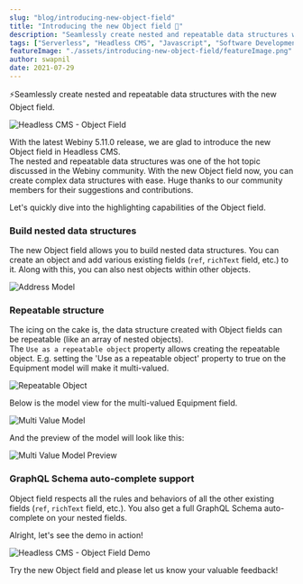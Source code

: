 ```yaml
---
slug: "blog/introducing-new-object-field"
title: "Introducing the new Object field 🚀"
description: "Seamlessly create nested and repeatable data structures with the new Object field."
tags: ["Serverless", "Headless CMS", "Javascript", "Software Development"]
featureImage: "./assets/introducing-new-object-field/featureImage.png"
author: swapnil
date: 2021-07-29
---
```


⚡️Seamlessly create nested and repeatable data structures with the new Object field.

![Headless CMS - Object Field](./assets/introducing-new-object-field/modelObjectField.png)

With the latest <ExternalLink href="https://www.webiny.com/docs/changelog/5.11.0/?utm_source=Webiny-blog&utm_medium=blog-post&utm_campaign=Regular-content&utm_content=introducing-new-object-field&utm_term=W00691">Webiny 5.11.0</ExternalLink> release, we are glad to introduce the new Object field in Headless CMS.  
The nested and repeatable data structures was one of the hot topic discussed in the Webiny community. With the new Object field now, you can create complex data structures with ease. Huge thanks to our community members for their suggestions and contributions.

Let's quickly dive into the highlighting capabilities of the Object field.

### Build nested data structures

The new Object field allows you to build nested data structures. You can create an object and add various existing fields (`ref`, `richText` field, etc.) to it. Along with this, you can also nest objects within other objects.

![Address Model](./assets/introducing-new-object-field/addressModel.png) 

### Repeatable structure

The icing on the cake is, the data structure created with Object fields can be repeatable (like an array of nested objects).  
The `Use as a repeatable object` property allows creating the repeatable object. E.g. setting the 'Use as a repeatable object' property to true on the Equipment model will make it multi-valued.

![Repeatable Object](./assets/introducing-new-object-field/useAsRepeatableObject.png)

Below is the model view for the multi-valued Equipment field.

![Multi Value Model](./assets/introducing-new-object-field/multiValuedModel.png)

And the preview of the model will look like this:

![Multi Value Model Preview](./assets/introducing-new-object-field/multiValuedModelPreview.png)

### GraphQL Schema auto-complete support

Object field respects all the rules and behaviors of all the other existing fields (`ref`, `richText` field, etc.). You also get a full GraphQL Schema auto-complete on your nested fields.

Alright, let's see the demo in action!

![Headless CMS - Object Field Demo](./assets/introducing-new-object-field/objectFieldDemo.gif)

Try the new Object field and please <ExternalLink href="https://www.webiny.com/slack/?utm_source=Webiny-blog&utm_medium=blog-post&utm_campaign=Regular-content&utm_content=introducing-new-object-field&utm_term=W00692">let us know</ExternalLink> your valuable feedback!